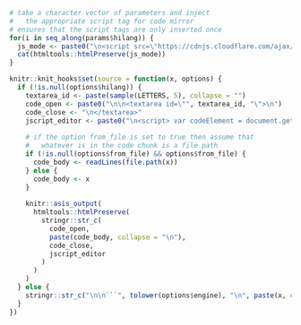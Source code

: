 ```r
# take a character vector of parameters and inject
#   the appropriate script tag for code mirror
# ensures that the script tags are only inserted once
for(i in seq_along(params$hilang)) {
  js_mode <- paste0("\n<script src=\"https://cdnjs.cloudflare.com/ajax/libs/codemirror/5.31.0/mode/", tolower(params$hilang[i]), "/", tolower(params$hilang[i]), ".min.js\"></script>\n")
  cat(htmltools::htmlPreserve(js_mode))
}
```


```r
knitr::knit_hooks$set(source = function(x, options) {
  if (!is.null(options$hilang)) {
    textarea_id <- paste(sample(LETTERS, 5), collapse = "")
    code_open <- paste0("\n\n<textarea id=\"", textarea_id, "\">\n")
    code_close <- "\n</textarea>"
    jscript_editor <- paste0("\n<script> var codeElement = document.getElementById(\"", textarea_id, "\"); var editor = null; if (null != codeElement) { editor = CodeMirror.fromTextArea(codeElement, { lineNumbers: true, readOnly: true, viewportMargin: Infinity, mode: 'text/x-", tolower(options$hilang), "' }); } </script>\n")
    
    # if the option from_file is set to true then assume that
    #   whatever is in the code chunk is a file path
    if (!is.null(options$from_file) && options$from_file) {
      code_body <- readLines(file.path(x))   
    } else {
      code_body <- x
    }
    
    knitr::asis_output(
      htmltools::htmlPreserve(
        stringr::str_c(
          code_open,
          paste(code_body, collapse = "\n"),
          code_close,
          jscript_editor
        )
      )
    )
  } else {
    stringr::str_c("\n\n```", tolower(options$engine), "\n", paste(x, collapse = "\n", "\n```\n\n"))
  }
})
```
